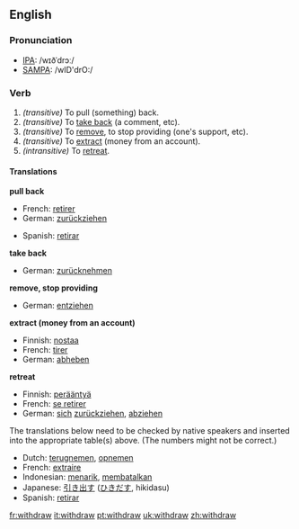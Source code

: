 ==English==
=== Pronunciation ===
*[[w:IPA|IPA]]: /wɪðˈdrɔː/
*[[w:SAMPA|SAMPA]]: /wID'drO:/

===Verb===
{{irregverb|'''to withdraw'''|'''[[withdraws]]'''|'''[[withdrew]]'''|'''[[withdrawn]]'''|'''[[withdrawing]]'''}}

#''(transitive)'' To pull (something) back.
#''(transitive)'' To [[take back]] (a comment, etc).
#''(transitive)'' To [[remove]], to stop providing (one's support, etc).
#''(transitive)'' To [[extract]] (money from an account).
#''(intransitive)'' To [[retreat]].

==== Translations ====
'''pull back'''
{{top}}
*French: [[retirer]]
*German: [[zurückziehen]]
{{mid}}
*Spanish: [[retirar]]
{{bottom}}

'''take back'''
{{top}}
*German: [[zurücknehmen]]
{{mid}}
{{bottom}}

'''remove, stop providing'''
{{top}}
*German: [[entziehen]]
{{mid}}
{{bottom}}

'''extract (money from an account)'''
{{top}}
*Finnish: [[nostaa]]
*French: [[tirer]]
*German: [[abheben]]
{{mid}}
{{bottom}}

'''retreat'''
{{top}}
*Finnish: [[perääntyä]]
*French: [[se retirer]]
*German: [[sich]] [[zurückziehen]], [[abziehen]]
{{mid}}
{{bottom}}

The translations below need to be checked by native speakers and inserted into the appropriate table(s) above.  (The numbers might not be correct.)

*Dutch: [[terugnemen]], [[opnemen]]
*French: [[extraire]]
*Indonesian: [[tarik|menarik]], [[batal|membatalkan]]
*Japanese: [[引き出す]] ([[ひきだす]], hikidasu)
*Spanish: [[retirar]]

[[fr:withdraw]]
[[it:withdraw]]
[[pt:withdraw]]
[[uk:withdraw]]
[[zh:withdraw]]